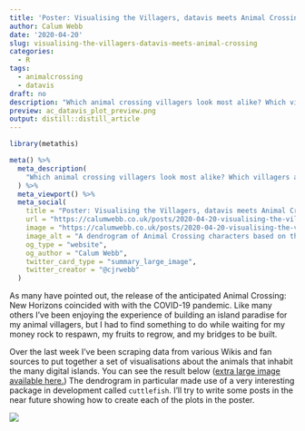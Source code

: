 ```yaml
---
title: 'Poster: Visualising the Villagers, datavis meets Animal Crossing'
author: Calum Webb
date: '2020-04-20'
slug: visualising-the-villagers-datavis-meets-animal-crossing
categories:
  - R
tags:
  - animalcrossing
  - datavis
draft: no
description: "Which animal crossing villagers look most alike? Which villagers are the most popular? What personality types are most common for each species and how do they like their coffee?"
preview: ac_datavis_plot_preview.png
output: distill::distill_article
---
```


```r
library(metathis)

meta() %>%
  meta_description(
    "Which animal crossing villagers look most alike? Which villagers are the most popular? What personality types are most common for each species and how do they like their coffee?"
  ) %>% 
  meta_viewport() %>% 
  meta_social(
    title = "Poster: Visualising the Villagers, datavis meets Animal Crossing",
    url = "https://calumwebb.co.uk/posts/2020-04-20-visualising-the-villagers/",
    image = "https://calumwebb.co.uk/posts/2020-04-20-visualising-the-villagers/ac_datavis_plot_preview.png",
    image_alt = "A dendrogram of Animal Crossing characters based on their colour scheme.",
    og_type = "website",
    og_author = "Calum Webb",
    twitter_card_type = "summary_large_image",
    twitter_creator = "@cjrwebb"
  )


```

As many have pointed out, the release of the anticipated Animal Crossing: New Horizons coincided with with the COVID-19 pandemic. Like many others I've been enjoying the experience of building an island paradise for my animal villagers, but I had to find something to do while waiting for my money rock to respawn, my fruits to regrow, and my bridges to be built. 

Over the last week I've been scraping data from various Wikis and fan sources to put together a set of visualisations about the animals that inhabit the many digital islands. You can see the result below ([extra large image available here.](http://calumwebb.uk/ac_datavis_plot.png)) The dendrogram in particular made use of a very interesting package in development called `cuttlefish`. I'll try to write some posts in the near future showing how to create each of the plots in the poster.

![](ac_datavis_plot_large.png)